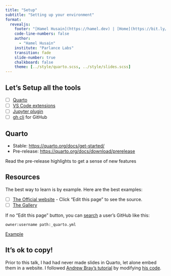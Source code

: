 ```yaml
---
title: "Setup"
subtitle: "Setting up your environment"
format:
  revealjs:
    footer: "[Hamel Husain](https://hamel.dev) | [Home](https://bit.ly/pyquarto)"
    code-line-numbers: false
    author:
      - "Hamel Husain"
    institute: "Parlance Labs"
    transition: fade
    slide-number: true
    chalkboard: false
    theme: [../style/quarto.scss, ../style/slides.scss]
---
```


## Let's Setup all the tools

- [ ] [Quarto](https://quarto.org/docs/get-started/)
- [ ] [VS Code extensions](https://marketplace.visualstudio.com/items?itemName=quarto.quarto)
- [ ] [Jupyter plugin](https://quarto.org/docs/tools/jupyter-lab-extension.html#installing-the-extension)
- [ ] [gh cli](https://github.com/cli/cli) for GitHub

## Quarto

- Stable: [https://quarto.org/docs/get-started/](https://quarto.org/docs/get-started/)
- Pre-release: [https://quarto.org/docs/download/prerelease](https://quarto.org/docs/download/prerelease)


Read the pre-release highlights to get a sense of new features

## Resources

The best way to learn is by example.  Here are the best examples:

- [ ] [The Official website](https://github.com/quarto-dev/quarto-web) 
        - Click "Edit this page" to see the source.
- [ ] [The Gallery](https://quarto.org/docs/gallery/)


:::{.callout-tip}

If  no "Edit this page" button, you can [search](https://github.com/search) a user's GitHub like this:


`owner:username path:_quarto.yml`

[Example](https://github.com/search?q=owner%3Ahamelsmu+path%3A_quarto.yml&type=code)
:::

## It's ok to copy!

Prior to this talk, I had had never made slides in Quarto, let alone embed them in a website.  I followed [Andrew Bray's tutorial](https://andrew.quarto.pub/ohio-asa/) by modifying [his code](https://github.com/asa-quarto/website).
